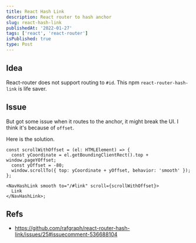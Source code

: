 ```yaml
---
title: React Hash Link
description: React router to hash anchor
slug: react-hash-link
publishedAt: '2022-01-27'
tags: ['react', 'react-router']
isPublished: true
type: Post
---
```


## Idea

React-router does not support routing to `#id`.
This npm `react-router-hash-link` is life saver.

## Issue

But got some issue when it routes to the anchor, it might break the UI.
I think it's because of `offset`.

Here is the solution.

```tsx
const scrollWithOffset = (el: HTMLElement) => {
  const yCoordinate = el.getBoundingClientRect().top + window.pageYOffset;
  const yOffset = -80;
  window.scrollTo({ top: yCoordinate + yOffset, behavior: 'smooth' });
};

<NavHashLink smooth to="/#link" scroll={scrollWithOffset}>
  Link
</NavHashLink>;
```

## Refs

- https://github.com/rafgraph/react-router-hash-link/issues/25#issuecomment-536688104
